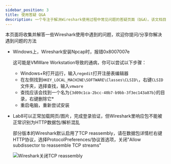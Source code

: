 ```yaml
---
sidebar_position: 3
title: 使用答疑 Q&A
description: 一个专注于解决Wireshark使用过程中常见问题的答疑页面（Q&A）。该文档目前提供了Wireshark安装与使用中部分关键问题的解决方案，旨在帮助用户快速排查并修复故障。
---
```


本页面将收集并解答一些Wireshark使用中遇到的问题，欢迎你提问/分享你解决遇到问题的方法

* Windows上，Wireshark安装Npcap时，报错0x8007007e
  
  这可能是VMWare Workstation导致的通病，你可以尝试以下步骤：

  * Windows+R打开运行，输入`regedit`打开注册表编辑器
  * 在左侧找到`HKEY_LOCAL_MACHINE\SOFTWARE\Classes\CLSID\`，右键`CLSID`文件夹，选择查找，输入`vmware` 
  * 查找应该会找到一个名为`{3d09c1ca-2bcc-40b7-b9bb-3f3ec143a87b}`的目录，右键删除它* 
  * 重启电脑，重新尝试安装

* Lab8可以正常加载网页/图片，完成登录验证，但Wireshark里响应包不能被正常识别为HTTP数据包/解析混乱

  部分版本的Wireshark默认启用了TCP reassembly，请在数据包详情栏右键HTTP协议，选择ProtocolPreferences/协议首选项，关闭"Allow subdissector to reassemble TCP streams"

  ![Wireshark关闭TCP reassembly](img/lQLPJw93yaP9zFPNA97NA-awpsD_v8IL6XoFclh6YBP8AA_998_990.png)
